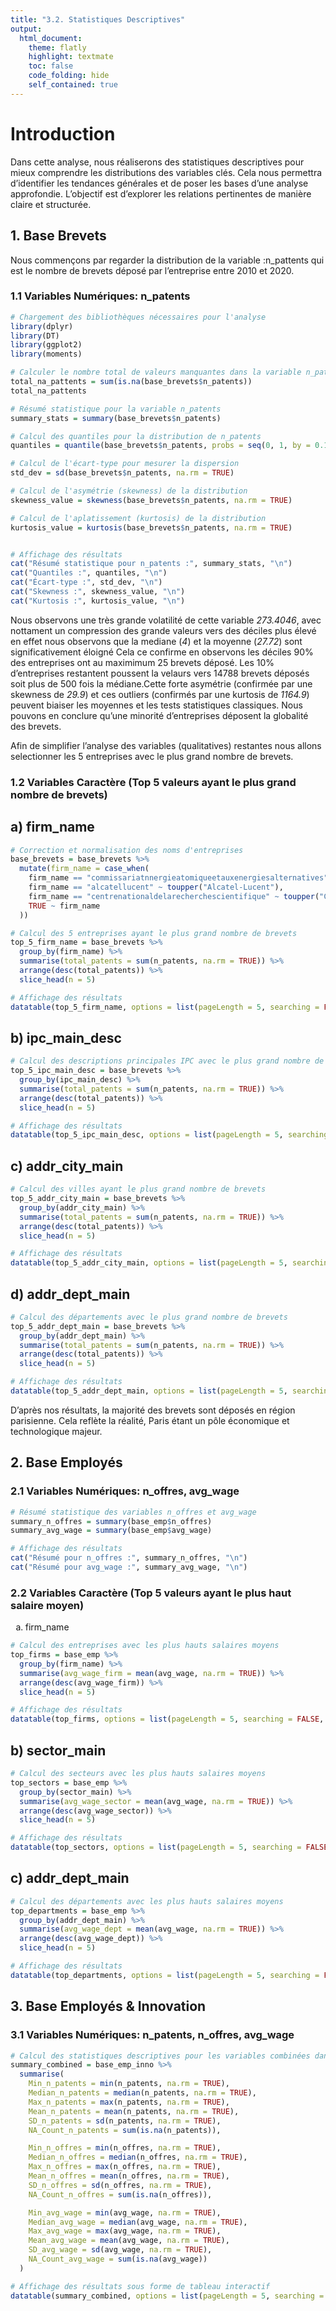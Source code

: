 ```yaml
---
title: "3.2. Statistiques Descriptives"
output:
  html_document:
    theme: flatly
    highlight: textmate
    toc: false
    code_folding: hide
    self_contained: true
---
```


# Introduction

Dans cette analyse, nous réaliserons des statistiques descriptives pour mieux comprendre les distributions des variables clés. Cela nous permettra d'identifier les tendances générales et de poser les bases d'une analyse approfondie. L'objectif est d'explorer les relations pertinentes de manière claire et structurée.

## 1. Base Brevets

Nous commençons par regarder la distribution de la variable :n_pattents qui est le nombre de brevets déposé par l'entreprise entre 2010 et 2020.

### 1.1 Variables Numériques: n_patents

```r
# Chargement des bibliothèques nécessaires pour l'analyse
library(dplyr)
library(DT)
library(ggplot2)
library(moments)

# Calculer le nombre total de valeurs manquantes dans la variable n_patents
total_na_pattents = sum(is.na(base_brevets$n_patents))
total_na_pattents

# Résumé statistique pour la variable n_patents
summary_stats = summary(base_brevets$n_patents)

# Calcul des quantiles pour la distribution de n_patents
quantiles = quantile(base_brevets$n_patents, probs = seq(0, 1, by = 0.1), na.rm = TRUE)

# Calcul de l'écart-type pour mesurer la dispersion
std_dev = sd(base_brevets$n_patents, na.rm = TRUE)

# Calcul de l'asymétrie (skewness) de la distribution
skewness_value = skewness(base_brevets$n_patents, na.rm = TRUE)

# Calcul de l'aplatissement (kurtosis) de la distribution
kurtosis_value = kurtosis(base_brevets$n_patents, na.rm = TRUE)


# Affichage des résultats
cat("Résumé statistique pour n_patents :", summary_stats, "\n")
cat("Quantiles :", quantiles, "\n")
cat("Écart-type :", std_dev, "\n")
cat("Skewness :", skewness_value, "\n")
cat("Kurtosis :", kurtosis_value, "\n")
```
Nous observons une très grande volatilité de cette variable *273.4046*, avec nottament un compression des grande valeurs vers des déciles plus élevé en effet nous observons que la mediane (*4*) et la moyenne (*27.72*) sont significativement éloigné Cela ce confirme en observons les déciles  90% des entreprises ont au maximimum 25 brevets déposé. Les 10% d'entreprises restantent poussent la velaurs vers 14788 brevets déposés soit plus de 500 fois la médiane.Cette forte asymétrie (confirmée par une skewness de *29.9*) et ces outliers (confirmés par une kurtosis de *1164.9*) peuvent biaiser les moyennes et les tests statistiques classiques. Nous pouvons en conclure qu'une minorité d'entreprises déposent la globalité des brevets.


Afin de simplifier l'analyse des variables (qualitatives) restantes nous allons selectionner les 5 entreprises avec le plus grand nombre de brevets.




### 1.2 Variables Caractère (Top 5 valeurs ayant le plus grand nombre de brevets)

## a) firm_name

```r
# Correction et normalisation des noms d'entreprises
base_brevets = base_brevets %>%
  mutate(firm_name = case_when(
    firm_name == "commissariatnnergieatomiqueetauxenergiesalternatives" ~ toupper("Commissariat à l'énergie atomique et aux énergies alternatives"),
    firm_name == "alcatellucent" ~ toupper("Alcatel-Lucent"),
    firm_name == "centrenationaldelarecherchescientifique" ~ toupper("Centre National de la Recherche Scientifique (CNRS)"),
    TRUE ~ firm_name
  ))

# Calcul des 5 entreprises ayant le plus grand nombre de brevets
top_5_firm_name = base_brevets %>%
  group_by(firm_name) %>%
  summarise(total_patents = sum(n_patents, na.rm = TRUE)) %>%
  arrange(desc(total_patents)) %>%
  slice_head(n = 5)

# Affichage des résultats
datatable(top_5_firm_name, options = list(pageLength = 5, searching = FALSE, dom = 't'))
```

## b) ipc_main_desc

```r
# Calcul des descriptions principales IPC avec le plus grand nombre de brevets
top_5_ipc_main_desc = base_brevets %>%
  group_by(ipc_main_desc) %>%
  summarise(total_patents = sum(n_patents, na.rm = TRUE)) %>%
  arrange(desc(total_patents)) %>%
  slice_head(n = 5)

# Affichage des résultats
datatable(top_5_ipc_main_desc, options = list(pageLength = 5, searching = FALSE, dom = 't'))
```

## c) addr_city_main

```r
# Calcul des villes ayant le plus grand nombre de brevets
top_5_addr_city_main = base_brevets %>%
  group_by(addr_city_main) %>%
  summarise(total_patents = sum(n_patents, na.rm = TRUE)) %>%
  arrange(desc(total_patents)) %>%
  slice_head(n = 5)

# Affichage des résultats
datatable(top_5_addr_city_main, options = list(pageLength = 5, searching = FALSE, dom = 't'))
```

## d) addr_dept_main

```r
# Calcul des départements avec le plus grand nombre de brevets
top_5_addr_dept_main = base_brevets %>%
  group_by(addr_dept_main) %>%
  summarise(total_patents = sum(n_patents, na.rm = TRUE)) %>%
  arrange(desc(total_patents)) %>%
  slice_head(n = 5)

# Affichage des résultats
datatable(top_5_addr_dept_main, options = list(pageLength = 5, searching = FALSE, dom = 't'))
```

D’après nos résultats, la majorité des brevets sont déposés en région parisienne. Cela reflète la réalité, Paris étant un pôle économique et technologique majeur.

## 2. Base Employés

### 2.1 Variables Numériques: n_offres, avg_wage

```r
# Résumé statistique des variables n_offres et avg_wage
summary_n_offres = summary(base_emp$n_offres)
summary_avg_wage = summary(base_emp$avg_wage)

# Affichage des résultats
cat("Résumé pour n_offres :", summary_n_offres, "\n")
cat("Résumé pour avg_wage :", summary_avg_wage, "\n")
```

### 2.2 Variables Caractère (Top 5 valeurs ayant le plus haut salaire moyen)

a) firm_name

```r
# Calcul des entreprises avec les plus hauts salaires moyens
top_firms = base_emp %>%
  group_by(firm_name) %>%
  summarise(avg_wage_firm = mean(avg_wage, na.rm = TRUE)) %>%
  arrange(desc(avg_wage_firm)) %>%
  slice_head(n = 5)

# Affichage des résultats
datatable(top_firms, options = list(pageLength = 5, searching = FALSE, dom = 't'))
```

## b) sector_main

```r
# Calcul des secteurs avec les plus hauts salaires moyens
top_sectors = base_emp %>%
  group_by(sector_main) %>%
  summarise(avg_wage_sector = mean(avg_wage, na.rm = TRUE)) %>%
  arrange(desc(avg_wage_sector)) %>%
  slice_head(n = 5)

# Affichage des résultats
datatable(top_sectors, options = list(pageLength = 5, searching = FALSE, dom = 't'))
```

## c) addr_dept_main

```r
# Calcul des départements avec les plus hauts salaires moyens
top_departments = base_emp %>%
  group_by(addr_dept_main) %>%
  summarise(avg_wage_dept = mean(avg_wage, na.rm = TRUE)) %>%
  arrange(desc(avg_wage_dept)) %>%
  slice_head(n = 5)

# Affichage des résultats
datatable(top_departments, options = list(pageLength = 5, searching = FALSE, dom = 't'))
```

## 3. Base Employés & Innovation

### 3.1 Variables Numériques: n_patents, n_offres, avg_wage

```r
# Calcul des statistiques descriptives pour les variables combinées dans base_emp_inno
summary_combined = base_emp_inno %>%
  summarise(
    Min_n_patents = min(n_patents, na.rm = TRUE),
    Median_n_patents = median(n_patents, na.rm = TRUE),
    Max_n_patents = max(n_patents, na.rm = TRUE),
    Mean_n_patents = mean(n_patents, na.rm = TRUE),
    SD_n_patents = sd(n_patents, na.rm = TRUE),
    NA_Count_n_patents = sum(is.na(n_patents)),

    Min_n_offres = min(n_offres, na.rm = TRUE),
    Median_n_offres = median(n_offres, na.rm = TRUE),
    Max_n_offres = max(n_offres, na.rm = TRUE),
    Mean_n_offres = mean(n_offres, na.rm = TRUE),
    SD_n_offres = sd(n_offres, na.rm = TRUE),
    NA_Count_n_offres = sum(is.na(n_offres)),

    Min_avg_wage = min(avg_wage, na.rm = TRUE),
    Median_avg_wage = median(avg_wage, na.rm = TRUE),
    Max_avg_wage = max(avg_wage, na.rm = TRUE),
    Mean_avg_wage = mean(avg_wage, na.rm = TRUE),
    SD_avg_wage = sd(avg_wage, na.rm = TRUE),
    NA_Count_avg_wage = sum(is.na(avg_wage))
  )

# Affichage des résultats sous forme de tableau interactif
datatable(summary_combined, options = list(pageLength = 5, searching = FALSE, dom = 't'))
```



